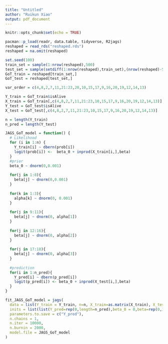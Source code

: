 ```yaml
---
title: "Untitled"
author: "Ruikun Xiao"
output: pdf_document
---
```


```r
knitr::opts_chunk$set(echo = TRUE)
```

```r
pacman::p_load(readr, data.table, tidyverse, R2jags)
reshaped = read_rds("reshaped.rds")
reshaped = na.omit(reshaped)

set.seed(100)
train_set = sample(1:nrow(reshaped),500)
test_set = sample(setdiff(1:nrow(reshaped),train_set),(nrow(reshaped)-500))
GoT_train = reshaped[train_set,]
GoT_test = reshaped[test_set,]

var_order = c(4,8,2,7,11,21:23,20,10,15,17,9,16,20,19,12,14,13)

Y_train = GoT_train$isAlive
X_train = GoT_train[,c(4,8,2,7,11,21:23,10,15,17,9,16,20,19,12,14,13)]
Y_test = GoT_test$isAlive
X_test = GoT_test[,c(4,8,2,7,11,21:23,10,15,17,9,16,20,19,12,14,13)]

n = length(Y_train)
n_pred = length(Y_test)

JAGS_GoT_model = function() {
  # Likelihood
  for (i in 1:n) {
    Y_train[i] ~ dbern(prob[i])
    logit(prob[i]) <-  beta_0 + inprod(X_train[i,],beta)
  }
  #prior
  beta_0 ~ dnorm(0,0.001)
  
  for(j in 1:8){
    beta[j] ~ dnorm(0,0.001)
  }
  
  for(k in 1:3){
    alpha[k] ~ dnorm(0, 0.001)
  }
  
  for(j in 9:11){
    beta[j] ~ dnorm(0, alpha[1])
  }
  
  for(j in 12:16){
    beta[j] ~ dnorm(0, alpha[2])
  }
  
  for(j in 17:18){
    beta[j] ~ dnorm(0, alpha[3])
  }
  
  #prediction
  for(i in 1:n_pred){
    Y_pred[i] ~ dbern(p_pred[i])
    logit(p_pred[i]) <- beta_0 + inprod(X_test[i,],beta)
  }
}

fit_JAGS_GoT_model = jags(
  data = list(Y_train = Y_train, n=n, X_train=as.matrix(X_train), X_test=as.matrix(X_test),n_pred=n_pred,p=ncol(X_train)),
  inits = list(list(Y_pred=rep(0,length=n_pred),beta_0 = 0,beta=rep(0,18),alpha=rep(1,3))),
  parameters.to.save = c("Y_pred"),
  n.chains = 1,
  n.iter = 10000,
  n.burnin = 2000,
  model.file = JAGS_GoT_model
)







```

































